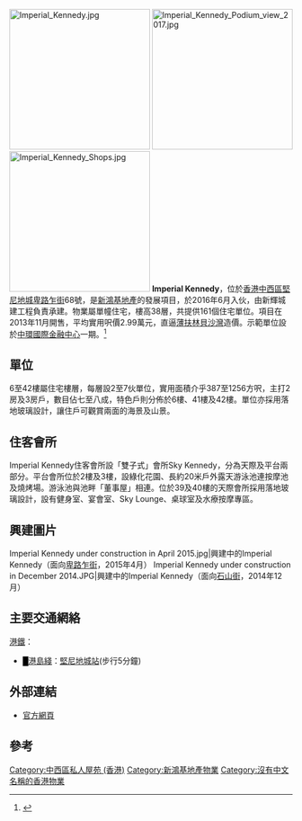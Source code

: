 [[File:Imperial_Kennedy.jpg|250px]]
[[File:Imperial_Kennedy_Podium_view_2017.jpg|250px]]
[[File:Imperial_Kennedy_Shops.jpg|250px]]
'''Imperial Kennedy'''，位於[[香港|香港]][[中西區_(香港)|中西區]][[堅尼地城|堅尼地城]][[卑路乍街|卑路乍街]]68號，是[[新鴻基地產|新鴻基地產]]的發展項目，於2016年6月入伙，由新輝城建工程負責承建。物業屬單幢住宅，樓高38層，共提供161個住宅單位。項目在2013年11月開售，平均實用呎價2.99萬元，直逼[[薄扶林|薄扶林]][[貝沙灣|貝沙灣]]造價。示範單位設於[[中環|中環]][[國際金融中心|國際金融中心]]一期。<ref>{{cite news|title=【示範單位】Imperial KENNEDY首批呎價3萬元|url=http://ps.hket.com/article/14181/【新盤消息】新地西環Imperial%20Kennedy下月推|accessdate=2017-09-11|agency=香港經濟日報|archive-date=2019-02-16|archive-url=https://web.archive.org/web/20190216174601/https://ps.hket.com/article/14181/%E3%80%90%E6%96%B0%E7%9B%A4%E6%B6%88%E6%81%AF%E3%80%91%E6%96%B0%E5%9C%B0%E8%A5%BF%E7%92%B0Imperial%20Kennedy%E4%B8%8B%E6%9C%88%E6%8E%A8|dead-url=no}}</ref>

==單位==
6至42樓屬住宅樓層，每層設2至7伙單位，實用面積介乎387至1256方呎，主打2房及3房戶，數目佔七至八成，特色戶則分佈於6樓、41樓及42樓。單位亦採用落地玻璃設計，讓住戶可觀賞兩面的海景及山景。

==住客會所==
Imperial Kennedy住客會所設「雙子式」會所Sky Kennedy，分為天際及平台兩部分。平台會所位於2樓及3樓，設綠化花園、長約20米戶外露天游泳池連按摩池及燒烤場。游泳池與池畔「董事屋」相連。位於39及40樓的天際會所採用落地玻璃設計，設有健身室、宴會室、Sky Lounge、桌球室及水療按摩專區。

==興建圖片==
<gallery>
Imperial Kennedy under construction in April 2015.jpg|興建中的Imperial Kennedy（面向[[卑路乍街|卑路乍街]]，2015年4月）
Imperial Kennedy under construction in December 2014.JPG|興建中的Imperial Kennedy（面向[[石山街|石山街]]，2014年12月）
</gallery>

==主要交通網絡==
;[[港鐵|港鐵]]：
*<font color="{{港島綫色彩}}">█</font>[[港島綫|港島綫]]：[[堅尼地城站|堅尼地城站]](步行5分鐘)

==外部連結==
* [http://www.imperialkennedy.com.hk/tc/ 官方網頁] {{Wayback|url=http://www.imperialkennedy.com.hk/tc/ |date=20200329070409 }}

==參考==
{{commonscat|Imperial Kennedy}}
{{reflist}}

{{新鴻基地產}}

[[Category:中西區私人屋苑_(香港)|Category:中西區私人屋苑 (香港)]]
[[Category:新鴻基地產物業|Category:新鴻基地產物業]]
[[Category:沒有中文名稱的香港物業|Category:沒有中文名稱的香港物業]]